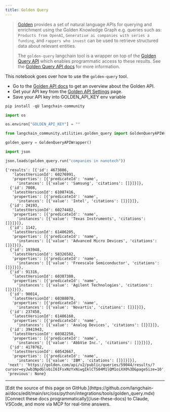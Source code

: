 ```yaml
---
title: Golden Query
---
```


>[Golden](https://golden.com) provides a set of natural language APIs for querying and enrichment using the Golden Knowledge Graph e.g. queries such as: `Products from OpenAI`, `Generative ai companies with series a funding`, and `rappers who invest` can be used to retrieve structured data about relevant entities.
>
>The `golden-query` langchain tool is a wrapper on top of the [Golden Query API](https://docs.golden.com/reference/query-api) which enables programmatic access to these results.
>See the [Golden Query API docs](https://docs.golden.com/reference/query-api) for more information.

This notebook goes over how to use the `golden-query` tool.

- Go to the [Golden API docs](https://docs.golden.com/) to get an overview about the Golden API.
- Get your API key from the [Golden API Settings](https://golden.com/settings/api) page.
- Save your API key into GOLDEN_API_KEY env variable

```python
pip install -qU langchain-community
```

```python
import os

os.environ["GOLDEN_API_KEY"] = ""
```

```python
from langchain_community.utilities.golden_query import GoldenQueryAPIWrapper
```

```python
golden_query = GoldenQueryAPIWrapper()
```

```python
import json

json.loads(golden_query.run("companies in nanotech"))
```

```output
{'results': [{'id': 4673886,
   'latestVersionId': 60276991,
   'properties': [{'predicateId': 'name',
     'instances': [{'value': 'Samsung', 'citations': []}]}]},
  {'id': 7008,
   'latestVersionId': 61087416,
   'properties': [{'predicateId': 'name',
     'instances': [{'value': 'Intel', 'citations': []}]}]},
  {'id': 24193,
   'latestVersionId': 60274482,
   'properties': [{'predicateId': 'name',
     'instances': [{'value': 'Texas Instruments', 'citations': []}]}]},
  {'id': 1142,
   'latestVersionId': 61406205,
   'properties': [{'predicateId': 'name',
     'instances': [{'value': 'Advanced Micro Devices', 'citations': []}]}]},
  {'id': 193948,
   'latestVersionId': 58326582,
   'properties': [{'predicateId': 'name',
     'instances': [{'value': 'Freescale Semiconductor', 'citations': []}]}]},
  {'id': 91316,
   'latestVersionId': 60387380,
   'properties': [{'predicateId': 'name',
     'instances': [{'value': 'Agilent Technologies', 'citations': []}]}]},
  {'id': 90014,
   'latestVersionId': 60388078,
   'properties': [{'predicateId': 'name',
     'instances': [{'value': 'Novartis', 'citations': []}]}]},
  {'id': 237458,
   'latestVersionId': 61406160,
   'properties': [{'predicateId': 'name',
     'instances': [{'value': 'Analog Devices', 'citations': []}]}]},
  {'id': 3941943,
   'latestVersionId': 60382250,
   'properties': [{'predicateId': 'name',
     'instances': [{'value': 'AbbVie Inc.', 'citations': []}]}]},
  {'id': 4178762,
   'latestVersionId': 60542667,
   'properties': [{'predicateId': 'name',
     'instances': [{'value': 'IBM', 'citations': []}]}]}],
 'next': 'https://golden.com/api/v2/public/queries/59044/results/?cursor=eyJwb3NpdGlvbiI6IFsxNzYxNiwgIklCTS04M1lQM1oiXX0%3D&pageSize=10',
 'previous': None}
```

---

<Callout icon="pen-to-square" iconType="regular">
    [Edit the source of this page on GitHub.](https://github.com/langchain-ai/docs/edit/main/src/oss/python/integrations/tools/golden_query.mdx)
</Callout>
<Tip icon="terminal" iconType="regular">
    [Connect these docs programmatically](/use-these-docs) to Claude, VSCode, and more via MCP for    real-time answers.
</Tip>
